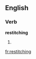 ==English==

===Verb===
'''restitching'''

# {{third-person singular of|[[restitch]]}}

[[fr:restitching]]